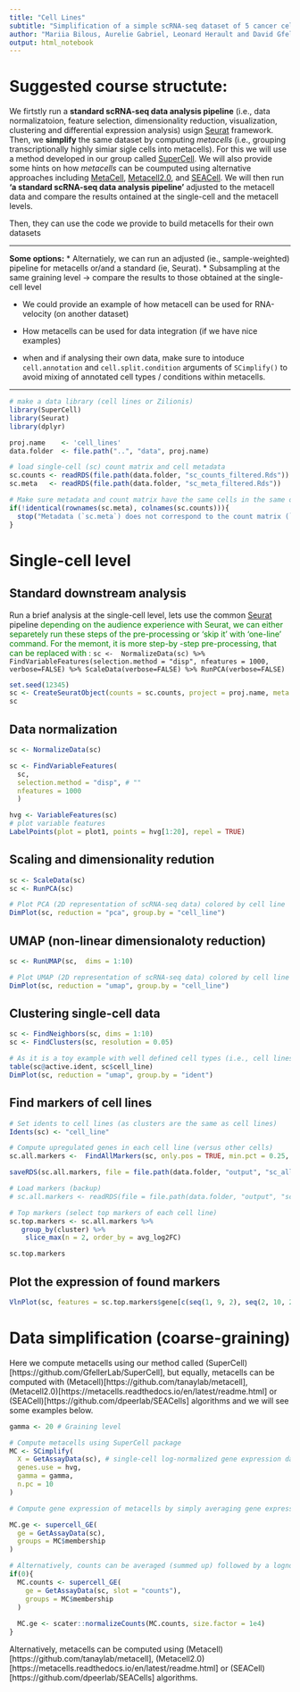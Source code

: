 ```yaml
---
title: "Cell Lines"
subtitle: "Simplification of a simple scRNA-seq dataset of 5 cancer cell lines from (Tian et al., 2019)[https://doi.org/10.1038/s41592-019-0425-8]"
author: "Mariia Bilous, Aurelie Gabriel, Leonard Herault and David Gfeller"
output: html_notebook
---
```


# Suggested course structute:
We firtstly run a **standard scRNA-seq data analysis pipeline** (i.e., data normalizatoion, feature selection, dimensionality reduction, visualization, clustering and differential expression analysis) usign [Seurat](https://satijalab.org/seurat/index.html) framework. Then, we **simplify** the same dataset by computing *metacells* (i.e., grouping transcriptionally highly simiar sigle cells into metacells). For this we will use a method developed in our group called [SuperCell](https://github.com/GfellerLab/SuperCell). We will also provide some hints on how *metacells* can be coumputed using alternative approaches including [MetaCell](https://github.com/tanaylab/metacell), [Metacell2.0](https://metacells.readthedocs.io/en/latest/readme.html), and [SEACell](https://github.com/dpeerlab/SEACells). We will then run **'a standard scRNA-seq data analysis pipeline'** adjusted to the metacell data and compare the results ontained at the single-cell and the metacell levels. 

Then, they can use the code we provide to build metacells for their own datasets 

***
**Some options:**
* Alternatiely, we can run an adjusted (ie., sample-weighted) pipeline for metacells or/and a standard (ie, Seurat).
* Subsampling at the same graining level -> compare the results to those obtained at the single-cell level

* We could provide an example of how metacell can be used for RNA-velocity (on another dataset)
* How metacells can be used for data integration (if we have nice examples)

* when and if analysing their own data, make sure to intoduce `cell.annotation` and `cell.split.condition` arguments of `SCimplify()` to avoid mixing of annotated cell types / conditions  within metacells. 

***

```r
# make a data library (cell lines or Zilionis)
library(SuperCell)
library(Seurat)
library(dplyr)
```

```r
proj.name    <- 'cell_lines'
data.folder  <- file.path("..", "data", proj.name)

# load single-cell (sc) count matrix and cell metadata 
sc.counts <- readRDS(file.path(data.folder, "sc_counts_filtered.Rds"))
sc.meta   <- readRDS(file.path(data.folder, "sc_meta_filtered.Rds"))

# Make sure metadata and count matrix have the same cells in the same order
if(!identical(rownames(sc.meta), colnames(sc.counts))){
  stop("Metadata (`sc.meta`) does not correspond to the count matrix (`sc.counts`)")
}
```

# Single-cell level
## Standard downstream analysis  
Run a brief analysis at the single-cell level, lets use the common [Seurat](https://satijalab.org/seurat/index.html) pipeline
<span style="color: green;"> depending on the audience experience with Seurat, we can either separetely run these steps of the pre-processing or 'skip it' with 'one-line' command. For the memont, it is more step-by -step pre-processing, that can be replaced with : </span> 
`sc <-  NormalizeData(sc) %>% FindVariableFeatures(selection.method = "disp", nfeatures = 1000, verbose=FALSE) %>% ScaleData(verbose=FALSE) %>% RunPCA(verbose=FALSE)`

```r
set.seed(12345)
sc <- CreateSeuratObject(counts = sc.counts, project = proj.name, meta.data = sc.meta)
sc
```

## Data normalization
```r
sc <- NormalizeData(sc)

sc <- FindVariableFeatures(
  sc, 
  selection.method = "disp", # ""
  nfeatures = 1000
  )

hvg <- VariableFeatures(sc)
# plot variable features 
LabelPoints(plot = plot1, points = hvg[1:20], repel = TRUE)
```

## Scaling and dimensionality redution
```r
sc <- ScaleData(sc)
sc <- RunPCA(sc)

# Plot PCA (2D representation of scRNA-seq data) colored by cell line
DimPlot(sc, reduction = "pca", group.by = "cell_line")
```

## UMAP (non-linear dimensionaloty reduction)
```r
sc <- RunUMAP(sc,  dims = 1:10)

# Plot UMAP (2D representation of scRNA-seq data) colored by cell line
DimPlot(sc, reduction = "umap", group.by = "cell_line")
```

## Clustering single-cell data
```r

sc <- FindNeighbors(sc, dims = 1:10)
sc <- FindClusters(sc, resolution = 0.05)

# As it is a toy example with well defined cell types (i.e., cell lines), unsupervised clustering fully recapitulates cell line annotation 
table(sc@active.ident, sc$cell_line)
DimPlot(sc, reduction = "umap", group.by = "ident")

```
## Find markers of cell lines 
```r
# Set idents to cell lines (as clusters are the same as cell lines)
Idents(sc) <- "cell_line"

# Compute upregulated genes in each cell line (versus other cells)
sc.all.markers <-  FindAllMarkers(sc, only.pos = TRUE, min.pct = 0.25, logfc.threshold = 0.25, test.use = "t")

saveRDS(sc.all.markers, file = file.path(data.folder, "output", "sc_all_markers.Rds"))

# Load markers (backup)
# sc.all.markers <- readRDS(file = file.path(data.folder, "output", "sc_all_markers.Rds"))

# Top markers (select top markers of each cell line)
sc.top.markers <- sc.all.markers %>%
   group_by(cluster) %>%
    slice_max(n = 2, order_by = avg_log2FC)

sc.top.markers
```
## Plot the expression of found markers 
```r
VlnPlot(sc, features = sc.top.markers$gene[c(seq(1, 9, 2), seq(2, 10, 2))], ncol = 5, pt.size = 0.0)
```

# Data simplification (coarse-graining)

Here we compute metacells using our method called (SuperCell)[https://github.com/GfellerLab/SuperCell], but equally, metacells can be computed with (Metacell)[https://github.com/tanaylab/metacell], (Metacell2.0)[https://metacells.readthedocs.io/en/latest/readme.html] or (SEACell)[https://github.com/dpeerlab/SEACells] algorithms and we will see some examples below.
```r
gamma <- 20 # Graining level

# Compute metacells using SuperCell package
MC <- SCimplify(
  X = GetAssayData(sc), # single-cell log-normalized gene expression data
  genes.use = hvg, 
  gamma = gamma,
  n.pc = 10
)

# Compute gene expression of metacells by simply averaging gene expression within each metacell

MC.ge <- supercell_GE(
  ge = GetAssayData(sc),
  groups = MC$membership
)

# Alternatively, counts can be averaged (summed up) followed by a lognormalization step (this approach is used in the MetaCell and SEACell algorithms)
if(0){
  MC.counts <- supercell_GE(
    ge = GetAssayData(sc, slot = "counts"),
    groups = MC$membership
  )
  
  MC.ge <- scater::normalizeCounts(MC.counts, size.factor = 1e4)
}
```

Alternatively, metacells can be computed using (Metacell)[https://github.com/tanaylab/metacell], (Metacell2.0)[https://metacells.readthedocs.io/en/latest/readme.html] or (SEACell)[https://github.com/dpeerlab/SEACells] algorithms. 


